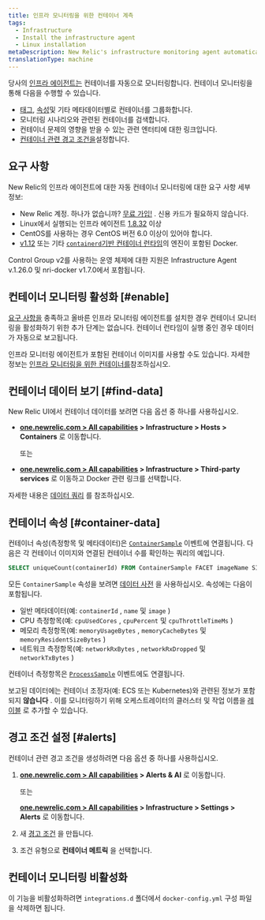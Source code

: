 ```yaml
---
title: 인프라 모니터링을 위한 컨테이너 계측
tags:
  - Infrastructure
  - Install the infrastructure agent
  - Linux installation
metaDescription: New Relic's infrastructure monitoring agent automatically instruments container runtimes to collect container metrics and metadata.
translationType: machine
---
```


당사의 [인프라 에이전트는](/docs/welcome-new-relic-infrastructure) 컨테이너를 자동으로 모니터링합니다. 컨테이너 모니터링을 통해 다음을 수행할 수 있습니다.

* [태그](/docs/new-relic-one/use-new-relic-one/core-concepts/tagging-use-tags-organize-group-what-you-monitor), [속성](#container-data)및 기타 메타데이터별로 컨테이너를 그룹화합니다.
* 모니터링 시나리오와 관련된 컨테이너를 검색합니다.
* 컨테이너 문제의 영향을 받을 수 있는 관련 엔터티에 대한 링크입니다.
* [컨테이너 관련 경고 조건을](#alerts)설정합니다.

## 요구 사항

New Relic의 인프라 에이전트에 대한 자동 컨테이너 모니터링에 대한 요구 사항 세부 정보:

* New Relic 계정. 하나가 없습니까? [무료 가입!](https://newrelic.com/signup) . 신용 카드가 필요하지 않습니다.
* Linux에서 실행되는 인프라 에이전트 [1.8.32](/docs/release-notes/infrastructure-release-notes/infrastructure-agent-release-notes/new-relic-infrastructure-agent-1832) 이상
* CentOS를 사용하는 경우 CentOS 버전 6.0 이상이 있어야 합니다.
* [v1.12](https://docs.docker.com/engine/release-notes/prior-releases/#1120-2016-07-28) 또는 기타 [`containerd`기반 컨테이너 런타임](https://kubernetes.io/docs/setup/production-environment/container-runtimes)의 엔진이 포함된 Docker.

<Callout variant="important">
  Control Group v2를 사용하는 운영 체제에 대한 지원은 Infrastructure Agent v.1.26.0 및 nri-docker v1.7.0에서 포함됩니다.
</Callout>

## 컨테이너 모니터링 활성화 [#enable]

[요구 사항을](#requirements) 충족하고 올바른 인프라 모니터링 에이전트를 설치한 경우 컨테이너 모니터링을 활성화하기 위한 추가 단계는 없습니다. 컨테이너 런타임이 실행 중인 경우 데이터가 자동으로 보고됩니다.

인프라 모니터링 에이전트가 포함된 컨테이너 이미지를 사용할 수도 있습니다. 자세한 정보는 [인프라 모니터링을 위한 컨테이너를](/docs/infrastructure/install-infrastructure-agent/linux-installation/container-infrastructure-monitoring)참조하십시오.

<InstallFeedback/>

## 컨테이너 데이터 보기 [#find-data]

New Relic UI에서 컨테이너 데이터를 보려면 다음 옵션 중 하나를 사용하십시오.

* **[one.newrelic.com > All capabilities](https://one.newrelic.com/all-capabilities) > Infrastructure > Hosts > Containers** 로 이동합니다.

  또는

* **[one.newrelic.com > All capabilities](https://one.newrelic.com/all-capabilities) > Infrastructure > Third-party services** 로 이동하고 Docker 관련 링크를 선택합니다.

자세한 내용은 [데이터 쿼리](/docs/using-new-relic/data/understand-data/query-new-relic-data) 를 참조하십시오.

## 컨테이너 속성 [#container-data]

컨테이너 속성(측정항목 및 메타데이터)은 [`ContainerSample`](/attribute-dictionary/?event=ContainerSample) 이벤트에 연결됩니다. 다음은 각 컨테이너 이미지와 연결된 컨테이너 수를 확인하는 쿼리의 예입니다.

```sql
SELECT uniqueCount(containerId) FROM ContainerSample FACET imageName SINCE 1 HOUR AGO TIMESERIES
```

모든 `ContainerSample` 속성을 보려면 [데이터 사전](/attribute-dictionary/?event=ContainerSample) 을 사용하십시오. 속성에는 다음이 포함됩니다.

* 일반 메타데이터(예: `containerId` , `name` 및 `image` )
* CPU 측정항목(예: `cpuUsedCores` , `cpuPercent` 및 `cpuThrottleTimeMs` )
* 메모리 측정항목(예: `memoryUsageBytes` , `memoryCacheBytes` 및 `memoryResidentSizeBytes` )
* 네트워크 측정항목(예: `networkRxBytes` , `networkRxDropped` 및 `networkTxBytes` )

컨테이너 측정항목은 [`ProcessSample`](/attribute-dictionary/?event=ProcessSample) 이벤트에도 연결됩니다.

보고된 데이터에는 컨테이너 조정자(예: ECS 또는 Kubernetes)와 관련된 정보가 포함되지 **않습니다** . 이를 모니터링하기 위해 오케스트레이터의 클러스터 및 작업 이름을 [레이블](https://docs.docker.com/ee/ucp/admin/configure/add-labels-to-cluster-nodes/) 로 추가할 수 있습니다.

## 경고 조건 설정 [#alerts]

컨테이너 관련 경고 조건을 생성하려면 다음 옵션 중 하나를 사용하십시오.

1. **[one.newrelic.com > All capabilities](https://one.newrelic.com/all-capabilities) > Alerts & AI** 로 이동합니다.

   또는

   **[one.newrelic.com > All capabilities](https://one.newrelic.com/all-capabilities) > Infrastructure > Settings > Alerts** 로 이동합니다.

2. 새 [경고 조건](/docs/alerts/new-relic-alerts/defining-conditions/create-alert-conditions) 을 만듭니다.

3. 조건 유형으로 **컨테이너 메트릭** 을 선택합니다.

## 컨테이너 모니터링 비활성화

이 기능을 비활성화하려면 `integrations.d` 폴더에서 `docker-config.yml` 구성 파일을 삭제하면 됩니다.